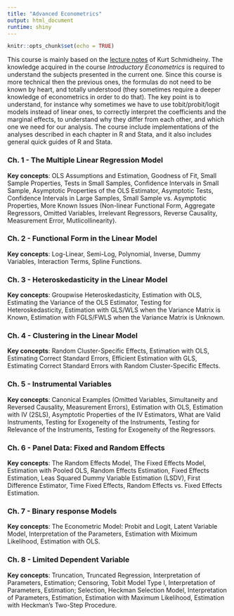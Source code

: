 ```yaml
---
title: "Advanced Econometrics"
output: html_document
runtime: shiny
---
```


```r
knitr::opts_chunk$set(echo = TRUE)
```
This course is mainly based on the [lecture notes](http://schmidheiny.name/teaching/shortguides.htm) of Kurt Schmidheiny.
The knowledge acquired in the course _Introductory Econometrics_ is required to understand the subjects presented in the current one. Since this course is more technical then the previous ones, the formulas do not need to be known by heart, and totally understood (they sometimes require a deeper knowledge of econometrics in order to do that). The key point is to understand, for instance why sometimes we have to use tobit/probit/logit models instead of linear ones, to correctly interpret the coefficients and the marginal effects, to understand why they differ from each other, and which one we need for our analysis. The course include implementations of the analyses described in each chapter in R and Stata, and it also includes general quick guides of R and Stata.

### Ch. 1 - The Multiple Linear Regression Model
__Key concepts__: OLS Assumptions and Estimation, Goodness of Fit, Small Sample Properties, Tests in Small Samples, Confidence Intervals in Small Sample, Asymptotic Properties of the OLS Estimator, Asymptotic Tests, Confidence Intervals in Large Samples, Small Sample vs. Asymptotic Properties, More Known Issues (Non-linear Functional Form, Aggregate Regressors, Omitted Variables, Irrelevant Regressors, Reverse Causality, Measurement Error, Mutlicollinearity). 

### Ch. 2 - Functional Form in the Linear Model
__Key concepts__: Log-Linear, Semi-Log, Polynomial, Inverse, Dummy Variables, Interaction Terms, Spline Functions.

### Ch. 3 - Heteroskedasticity in the Linear Model
__Key concepts__: Groupwise Heteroskedasticity, Estimation with OLS, Estimating the Variance of the OLS Estimator, Testing for Heteroskedasticity, Estimation with GLS/WLS when the Variance Matrix is Known, Estimation with FGLS/FWLS when the Variance Matrix is Unknown.

### Ch. 4 - Clustering in the Linear Model
__Key concepts__: Random Cluster-Specific Effects, Estimation with OLS, Estimating Correct Standard Errors, Efficient Estimation with GLS, Estimating Correct Standard Errors with Random Cluster-Specific Effects.

### Ch. 5 - Instrumental Variables
__Key concepts__: Canonical Examples (Omitted Variables, Simultaneity and Reversed Causality, Measurement Errors), Estimation with OLS, Estimation with IV (2SLS), Asymptotic Properties of the IV Estimators, What are Valid Instruments, Testing for Exogeneity of the Instruments, Testing for Relevance of the Instruments, Testing for Exogeneity of the Regressors.

### Ch. 6 - Panel Data: Fixed and Random Effects
__Key concepts__: The Random Effects Model, The Fixed Effects Model, Estimation with Pooled OLS, Random Effects Estimation, Fixed Effects Estimation, Leas Squared Dummy Variable Estimation (LSDV), First Difference Estimator, Time Fixed Effects, Random Effects vs. Fixed Effects Estimation.

### Ch. 7 - Binary response Models
__Key concepts__: The Econometric Model: Probit and Logit, Latent Variable Model, Interpretation of the Parameters, Estimation with Miximum Likelihood, Estimation with OLS.

### Ch. 8 -  Limited Dependent Variable
__Key concepts__: Truncation, Truncated Regression, Interpretation of Parameters, Estimation; Censoring, Tobit Model Type I, Interpretation of Parameters, Estimation; Selection, Heckman Selection Model, Interpretation of Parameters, Estimation, Estimation with Maximum Likelihood, Estimation with Heckman's Two-Step Procedure.

